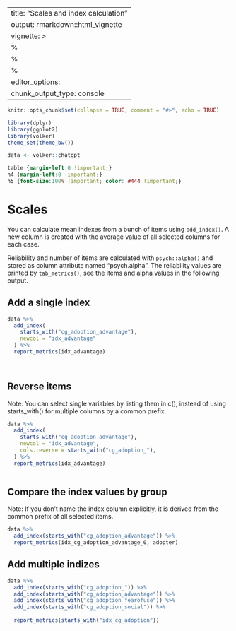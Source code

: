 
---
title: "Scales and index calculation"
output: rmarkdown::html_vignette
vignette: >
  %\VignetteIndexEntry{Scales and index calculation}
  %\VignetteEncoding{UTF-8}
  %\VignetteEngine{knitr::rmarkdown}
editor_options: 
  chunk_output_type: console
---

```r
knitr::opts_chunk$set(collapse = TRUE, comment = "#>", echo = TRUE)

library(dplyr)
library(ggplot2)
library(volker)
theme_set(theme_bw())

data <- volker::chatgpt

```

```css
table {margin-left:0 !important;}
h4 {margin-left:0 !important;}
h5 {font-size:100% !important; color: #444 !important;}
```


# Scales

You can calculate mean indexes from a bunch of items using `add_index()`. 
A new column is created with the average value of all selected columns
for each case. 

Reliability and number of items are calculated with `psych::alpha()`
and stored as column attribute named "psych.alpha". The reliability values 
are printed by `tab_metrics()`, see the items and alpha values in the following output.

## Add a single index
```r

data %>%
  add_index(
    starts_with("cg_adoption_advantage"),
    newcol = "idx_advantage"
  ) %>%
  report_metrics(idx_advantage)

  
```

## Reverse items
Note: You can select single variables by listing them
in c(), instead of using starts_with() for multiple columns by a common prefix.
```r

data %>%
  add_index(
    starts_with("cg_adoption_advantage"),
    newcol = "idx_advantage",
    cols.reverse = starts_with("cg_adoption_"),
  ) %>%
  report_metrics(idx_advantage)
  
```


## Compare the index values by group

Note: If you don't name the index column explicitly,
it is derived from the common prefix of all selected items.

```r
data %>%
  add_index(starts_with("cg_adoption_advantage")) %>%
  report_metrics(idx_cg_adoption_advantage_0, adopter)
```

## Add multiple indizes
```r
data %>%
  add_index(starts_with("cg_adoption_")) %>%
  add_index(starts_with("cg_adoption_advantage")) %>%
  add_index(starts_with("cg_adoption_fearofuse")) %>%
  add_index(starts_with("cg_adoption_social")) %>%
  
  report_metrics(starts_with("idx_cg_adoption"))
```

